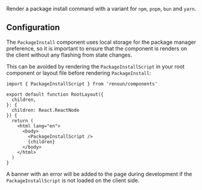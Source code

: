 
Render a package install command with a variant for `npm`, `pnpm`, `bun` and `yarn`.

<Preview>
  <PackageInstall packages={['renoun']} />
</Preview>

## Configuration

The `PackageInstall` component uses local storage for the package manager preference, so it is important to ensure that the component is renders on the client without any flashing from state changes.

This can be avoided by rendering the `PackageInstallScript` in your root component or layout file before rendering `PackageInstall`:

```tsx filename="layout.tsx"
import { PackageInstallScript } from 'renoun/components'

export default function RootLayout({
  children,
}: {
  children: React.ReactNode
}) {
  return (
    <html lang="en">
      <body>
        <PackageInstallScript />
        {children}
      </body>
    </html>
  )
}
```

<Note>

A banner with an error will be added to the page during development if the
`PackageInstallScript` is not loaded on the client side.

</Note>
